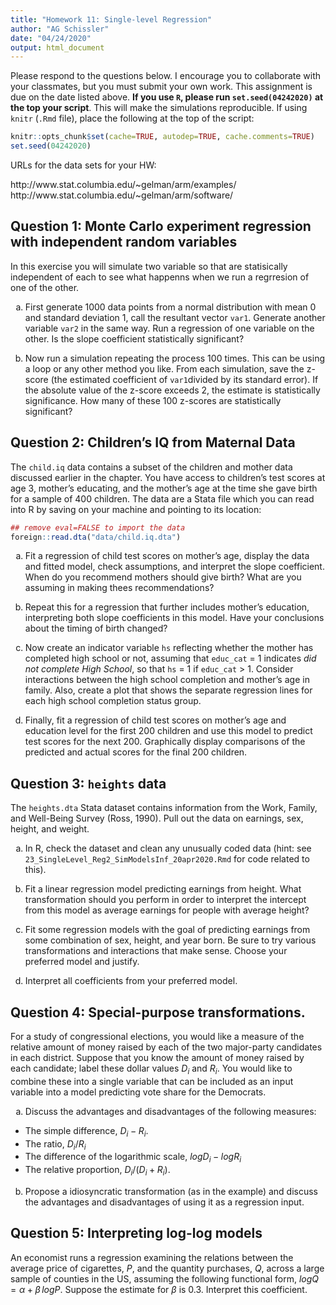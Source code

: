 ```yaml
---
title: "Homework 11: Single-level Regression"
author: "AG Schissler"
date: "04/24/2020"
output: html_document
---
```


Please respond to the questions below. I encourage you to collaborate with your classmates, but you must submit your own work. This assignment is due on the date listed above. **If you use `R`, please run `set.seed(04242020)` at the top your script**. This will make the simulations reproducible. If using `knitr` (`.Rmd` file), place the following at the top of the script:

```r
knitr::opts_chunk$set(cache=TRUE, autodep=TRUE, cache.comments=TRUE)
set.seed(04242020)
```

URLs for the data sets for your HW:

http://www.stat.columbia.edu/~gelman/arm/examples/
http://www.stat.columbia.edu/~gelman/arm/software/

## Question 1: Monte Carlo experiment regression with independent random variables

In this exercise you will simulate two variable so that are statisically independent of each to see what happenns when we run a regrresion of one of the other.

a) First generate 1000 data points from a normal distribution with mean 0 and standard deviation 1, call the resultant vector `var1`. Generate another variable `var2` in the same way. Run a regression of one variable on the other. Is the slope coefficient statistically significant?

b) Now run a simulation repeating the process 100 times. This can be using a loop or any other method you like. From each simulation, save the z-score (the estimated coefficient of `var1`divided by its standard error). If the absolute value of the z-score exceeds 2, the estimate is statistically significance. How many of these 100 z-scores are statistically significant?

## Question 2: Children's IQ from Maternal Data

The `child.iq` data contains a subset of the children and mother data discussed earlier in the chapter. You have access to children's test scores at age 3, mother's educating, and the mother's age at the time she gave birth for a sample of 400 children. The data are a Stata file which you can read into R by saving on your machine and pointing to its location:

```r
## remove eval=FALSE to import the data
foreign::read.dta("data/child.iq.dta")
```

a) Fit a regression of child test scores on mother's age, display the data and fitted model, check assumptions, and interpret the slope coefficient. When do you recommend mothers should give birth? What are you assuming in making thees recommendations?

b) Repeat this for a regression that further includes mother's education, interpreting both slope coefficients in this model. Have your conclusions about the timing of birth changed?

c) Now create an indicator variable `hs` reflecting whether the mother has completed high school or not, assuming that `educ_cat` = 1 indicates *did not complete High School*, so that `hs` = 1 if `educ_cat` > 1. Consider interactions between the high school completion and mother's age in family. Also, create a plot that shows the separate regression lines for each high school completion status group.

d) Finally, fit a regression of child test scores on mother's age and education level for the first 200 children and use this model to predict test scores for the next 200. Graphically display comparisons of the predicted and actual scores for the final 200 children.

## Question 3: `heights` data

The `heights.dta` Stata dataset contains information from the Work, Family, and Well-Being Survey (Ross, 1990). Pull out the data on earnings, sex, height, and weight.

a) In R, check the dataset and clean any unusually coded data (hint: see `23_SingleLevel_Reg2_SimModelsInf_20apr2020.Rmd` for code related to this).

b) Fit a linear regression model predicting earnings from height. What transformation should you perform in order to interpret the intercept from this model as average earnings for people with average height?

c) Fit some regression models with the goal of predicting earnings from some combination of sex, height, and year born. Be sure to try various transformations and interactions that make sense. Choose your preferred model and justify.

d) Interpret all coefficients from your preferred model.

## Question 4: Special-purpose transformations.

For a study of congressional elections, you would like a measure of the relative amount of money raised by each of the two major-party candidates in each district. Suppose that you know the amount of money raised by each candidate; label these dollar values $D_i$ and $R_i$. You would like to combine these into a single variable that can be included as an input variable into a model predicting vote share for the Democrats.

a) Discuss the advantages and disadvantages of the following measures:

* The simple difference, $D_i - R_i$.
* The ratio, $D_i / R_i$
* The difference of the logarithmic scale, $log D_i - log R_i$
* The relative proportion, $D_i / \left( D_i + R_i \right)$.

b) Propose a idiosyncratic transformation (as in the example) and discuss the advantages and disadvantages of using it as a regression input.

## Question 5: Interpreting log-log models

An economist runs a regression examining the relations between the average price of cigarettes, $P$, and the quantity purchases, $Q$, across a large sample of counties in the US, assuming the following functional form, $log Q = \alpha + \beta \, log P$. Suppose the estimate for $\beta$ is 0.3. Interpret this coefficient.

